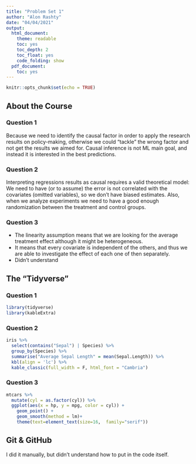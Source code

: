 ```yaml
---
title: "Problem Set 1"
author: "Alon Rashty"
date: "04/04/2021"
output:
  html_document: 
    theme: readable
    toc: yes
    toc_depth: 2
    toc_float: yes
    code_folding: show
  pdf_document:
    toc: yes
---
```


```r
knitr::opts_chunk$set(echo = TRUE)
```
## About the Course

### Question 1
Because we need to identify the causal factor in order to apply the research results on policy-making, otherwise we could "tackle" the wrong factor and not get the results we aimed for. Causal inference is not ML main goal, and instead it is interested in the best predictions.

### Question 2
Interpreting regressions results as causal requires a valid theoretical model: We need to have (or to assume) the error is not correlated with the covariates (omitted variables), so we don't have biased estimates. Also, when we analyze experiments we need to have a good enough randomization between the treatment and control groups. 

### Question 3
* The linearity assumption means that we are looking for the average treatment effect although it might be heterogeneous.
* It means that every covariate is independent of the others, and thus we are able to investigate the effect of each one of then separately.
* Didn't understand

## The “Tidyverse”

### Question 1
```r
library(tidyverse)
library(kableExtra)
```

### Question 2
```r
iris %>%
  select(contains("Sepal") | Species) %>%
  group_by(Species) %>%
  summarise("Average Sepal Length" = mean(Sepal.Length)) %>%
  kbl(align = 'lc') %>%
  kable_classic(full_width = F, html_font = "Cambria")
```


### Question 3
```r
mtcars %>%
  mutate(cyl = as.factor(cyl)) %>%
  ggplot(aes(x = hp, y = mpg, color = cyl)) +
    geom_point() +
    geom_smooth(method = lm)+
    theme(text=element_text(size=16,  family="serif"))
```

## Git & GitHub
I did it manually, but didn't understand how to put in the code itself.

